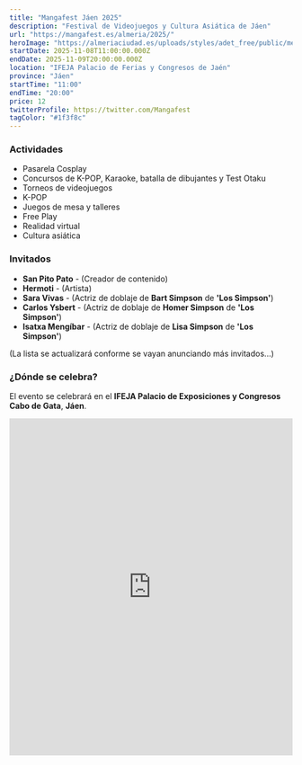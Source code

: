 ```yaml
---
title: "Mangafest Jáen 2025"
description: "Festival de Videojuegos y Cultura Asiática de Jáen"
url: "https://mangafest.es/almeria/2025/"
heroImage: "https://almeriaciudad.es/uploads/styles/adet_free/public/media/image/cartel-mangafest.jpeg?itok=EPc2Mgqd"
startDate: 2025-11-08T11:00:00.000Z
endDate: 2025-11-09T20:00:00.000Z
location: "IFEJA Palacio de Ferias y Congresos de Jaén"
province: "Jáen"
startTime: "11:00"
endTime: "20:00"
price: 12
twitterProfile: https://twitter.com/Mangafest
tagColor: "#1f3f8c"
---
```


### Actividades

+ Pasarela Cosplay
+ Concursos de K-POP, Karaoke, batalla de dibujantes y Test Otaku
+ Torneos de videojuegos
+ K-POP
+ Juegos de mesa y talleres
+ Free Play
+ Realidad virtual
+ Cultura asiática

### Invitados

+ **San Pito Pato** - (Creador de contenido)
+ **Hermoti** - (Artista)
+ **Sara Vivas** - (Actriz de doblaje de **Bart Simpson** de **'Los Simpson'**)
+ **Carlos Ysbert** - (Actriz de doblaje de **Homer Simpson** de **'Los Simpson'**)
+ **Isatxa Mengíbar** - (Actriz de doblaje de **Lisa Simpson** de **'Los Simpson'**)

(La lista se actualizará conforme se vayan anunciando más invitados...)

### ¿Dónde se celebra?

El evento se celebrará en el **IFEJA Palacio de Exposiciones y Congresos Cabo de Gata**, **Jáen**.
<iframe src="https://www.google.com/maps/embed?pb=!1m18!1m12!1m3!1d6307.119854767893!2d-3.759402388301953!3d37.77691571191962!2m3!1f0!2f0!3f0!3m2!1i1024!2i768!4f13.1!3m3!1m2!1s0xd6dd7c45b66bad9%3A0xa04ba465acbd94dd!2sIFEJA%20Palacio%20de%20Ferias%20y%20Congresos%20de%20Ja%C3%A9n!5e0!3m2!1ses!2ses!4v1761067197548!5m2!1ses!2ses" width="100%" height="600" style="border:0;" allowfullscreen="" loading="lazy" referrerpolicy="no-referrer-when-downgrade"></iframe>
